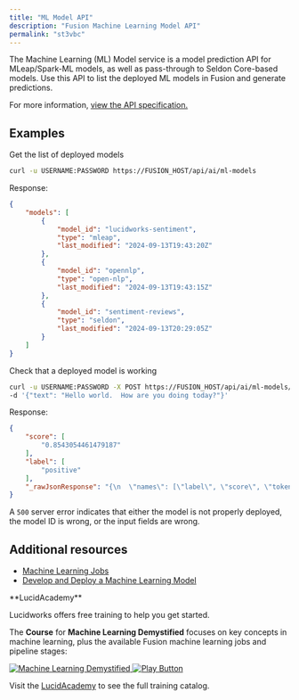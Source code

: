 ```yaml
---
title: "ML Model API"
description: "Fusion Machine Learning Model API"
permalink: "st3vbc"
---
```


The Machine Learning (ML) Model service is a model prediction API for MLeap/Spark-ML models, as well as pass-through to Seldon Core-based models.
Use this API to list the deployed ML models in Fusion and generate predictions.

For more information, [view the API specification.](?open-api=true)

## Examples

Get the list of deployed models

```bash
curl -u USERNAME:PASSWORD https://FUSION_HOST/api/ai/ml-models
```

Response:

```json
{
    "models": [
        {
            "model_id": "lucidworks-sentiment",
            "type": "mleap",
            "last_modified": "2024-09-13T19:43:20Z"
        },
        {
            "model_id": "opennlp",
            "type": "open-nlp",
            "last_modified": "2024-09-13T19:43:15Z"
        },
        {
            "model_id": "sentiment-reviews",
            "type": "seldon",
            "last_modified": "2024-09-13T20:29:05Z"
        }
    ]
}
```

Check that a deployed model is working

```bash
curl -u USERNAME:PASSWORD -X POST https://FUSION_HOST/api/ai/ml-models/sentiment-reviews/prediction \
-d '{"text": "Hello world.  How are you doing today?"}'
```

Response:

```json
{
    "score": [
        "0.8543054461479187"
    ],
    "label": [
        "positive"
    ],
    "_rawJsonResponse": "{\n  \"names\": [\"label\", \"score\", \"tokens\", \"attention_weights\"],\n  \"ndarray\": [[\"positive\"], [\"0.8543054461479187\"]]\n}"
}
```

A `500` server error indicates that either the model is not properly deployed, the model ID is wrong, or the input fields are wrong.

## Additional resources

* [Machine Learning Jobs](/fusion/5.12/494/machine-learning-jobs)
* [Develop and Deploy a Machine Learning Model](/how-to/5yl6sw/develop-and-deploy-a-machine-learning-model)

<Note>
**LucidAcademy**

Lucidworks offers free training to help you get started.

The **Course** for **Machine Learning Demystified** focuses on key concepts in machine learning, plus the available Fusion machine learning jobs and pipeline stages:

<Frame>
  <a href="https://academy.lucidworks.com/machine-learning-demystified" target="_blank">
    <div class="note-image-wrapper">
      <img noZoom src="/assets/images/training-covers/ml-demystified.jpg" alt="Machine Learning Demystified" class="note-image" />
      <img noZoom src="/images/play-btn.svg" alt="Play Button" class="note-image-overlay" />
    </div>
  </a>
</Frame>


Visit the [LucidAcademy](https://academy.lucidworks.com) to see the full training catalog.
</Note>
